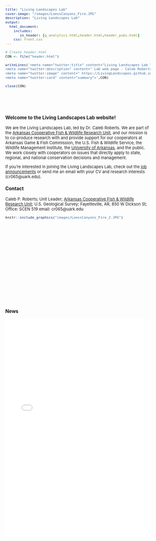 ```yaml
---
title: "Living Landscapes Lab"
cover-image: "/images/LoessCanyons_Fire.JPG"
description: "Living Landscapes Lab"
output: 
  html_document:
    includes:
       in_header: [g_analytics.html,header.html,header_pubs.html]
    css: front.css
---
```


```r
# Create header.html
CON <- file("header.html")

writeLines('<meta name="twitter:title" content="Living Landscapes Lab ">
<meta name="twitter:description" content=" Lab web page - Caleb Roberts - U.S. Geological Survey">
<meta name="twitter:image" content=" https://LivingLandscapes.github.io/images/LoessCanyons_Fire.JPG">
<meta name="twitter:card" content="summary">',CON)

close(CON)
```

<style type="text/css">
.title {
  display: none;
}

body, td {
  font-size: 13px;
}

#getting-started img {
  margin-right: 0px;
}

.main-container {
  max-width: 1400px;
  margin-left: auto;
  margin-right: auto;
}

</style>

<div class="row">
<div class="col-sm-6"  style="padding-top: 50px;padding-bottom: 200px">

### Welcome to the Living Landscapes Lab website!

We are the Living Landscapes Lab, led by Dr. Caleb Roberts. We are part of the [Arkansas Cooperative Fish & Wildlife Research Unit](https://www1.usgs.gov/coopunits/unit/Arkansas), and our mission is to co-produce research with and provide support for our cooperators at Arkansas Game & Fish Commission, the U.S. Fish & Wildlife Service, the Wildlife Management Institute, the [University of Arkansas](https://fulbright.uark.edu/departments/biology/index.php), and the public. We work closely with cooperators on issues that directly apply to state, regional, and national conservation decisions and management.

If you're interested in joining the Living Landscapes Lab, check out the [job announcements](https://livinglandscapes.github.io/LivingLandscapes_Website/Opportunities.html) or send me an email with your CV and research interests (cr065@uark.edu).

### Contact 

Caleb P. Roberts;
Unit Leader;
[Arkansas Cooperative Fish & Wildlife Research Unit](https://www1.usgs.gov/coopunits/unit/Arkansas);
U.S. Geological Survey;
Fayetteville, AR, 850 W Dickson St;
Office: SCEN 519
email: cr065@uark.edu 

```r
knitr::include_graphics("images/LoessCanyons_Fire_2.JPG")
```

</div>
<div class="col-sm-6"  style="padding-top: 50px;">

### News

<iframe src="news/news.html" title="news" style='height:700px;width:100%;overflow:auto;border:0px solid #49c5b6;padding:0%'></iframe>

</div>
</div>





